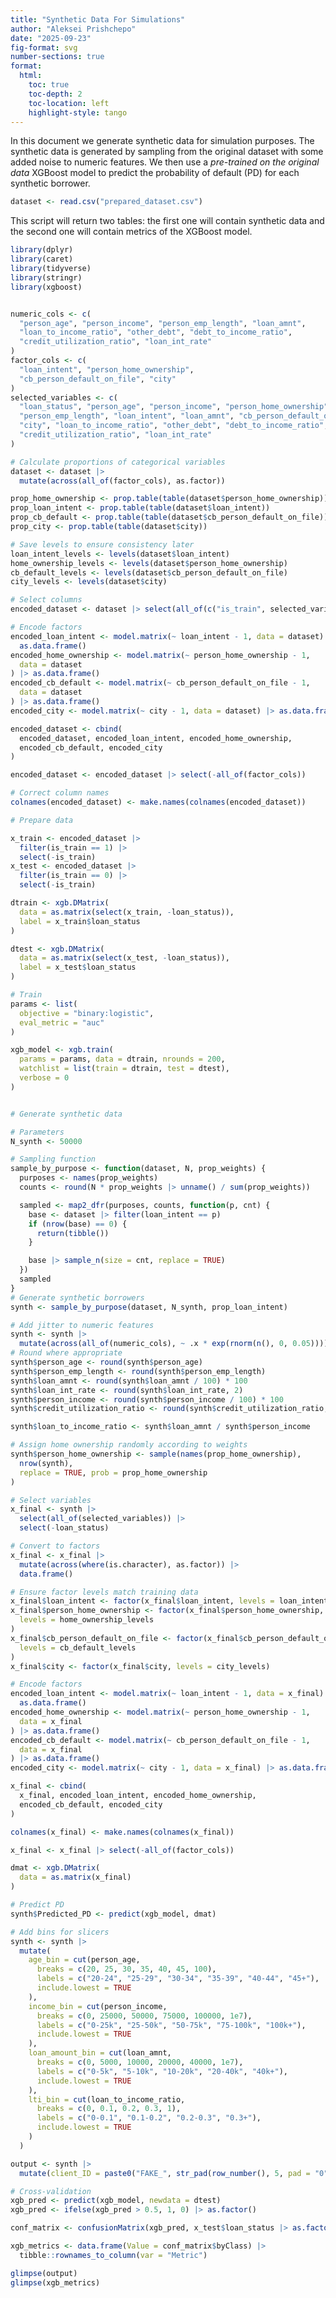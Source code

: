 ```yaml
---
title: "Synthetic Data For Simulations"
author: "Aleksei Prishchepo"
date: "2025-09-23"
fig-format: svg
number-sections: true
format:
  html:
    toc: true
    toc-depth: 2
    toc-location: left
    highlight-style: tango
---
```


In this document we generate synthetic data for simulation purposes. The
synthetic data is generated by sampling from the original dataset with
some added noise to numeric features. We then use a *pre-trained on the
original data* XGBoost model to predict the probability of default (PD)
for each synthetic borrower.

```r
dataset <- read.csv("prepared_dataset.csv")
```

This script will return two tables: the first one will contain synthetic
data and the second one will contain metrics of the XGBoost model.

```r
library(dplyr)
library(caret)
library(tidyverse)
library(stringr)
library(xgboost)


numeric_cols <- c(
  "person_age", "person_income", "person_emp_length", "loan_amnt",
  "loan_to_income_ratio", "other_debt", "debt_to_income_ratio",
  "credit_utilization_ratio", "loan_int_rate"
)
factor_cols <- c(
  "loan_intent", "person_home_ownership",
  "cb_person_default_on_file", "city"
)
selected_variables <- c(
  "loan_status", "person_age", "person_income", "person_home_ownership",
  "person_emp_length", "loan_intent", "loan_amnt", "cb_person_default_on_file",
  "city", "loan_to_income_ratio", "other_debt", "debt_to_income_ratio",
  "credit_utilization_ratio", "loan_int_rate"
)

# Calculate proportions of categorical variables
dataset <- dataset |>
  mutate(across(all_of(factor_cols), as.factor))

prop_home_ownership <- prop.table(table(dataset$person_home_ownership))
prop_loan_intent <- prop.table(table(dataset$loan_intent))
prop_cb_default <- prop.table(table(dataset$cb_person_default_on_file))
prop_city <- prop.table(table(dataset$city))

# Save levels to ensure consistency later
loan_intent_levels <- levels(dataset$loan_intent)
home_ownership_levels <- levels(dataset$person_home_ownership)
cb_default_levels <- levels(dataset$cb_person_default_on_file)
city_levels <- levels(dataset$city)

# Select columns
encoded_dataset <- dataset |> select(all_of(c("is_train", selected_variables)))

# Encode factors
encoded_loan_intent <- model.matrix(~ loan_intent - 1, data = dataset) |>
  as.data.frame()
encoded_home_ownership <- model.matrix(~ person_home_ownership - 1,
  data = dataset
) |> as.data.frame()
encoded_cb_default <- model.matrix(~ cb_person_default_on_file - 1,
  data = dataset
) |> as.data.frame()
encoded_city <- model.matrix(~ city - 1, data = dataset) |> as.data.frame()

encoded_dataset <- cbind(
  encoded_dataset, encoded_loan_intent, encoded_home_ownership, 
  encoded_cb_default, encoded_city
)

encoded_dataset <- encoded_dataset |> select(-all_of(factor_cols))

# Correct column names
colnames(encoded_dataset) <- make.names(colnames(encoded_dataset))

# Prepare data

x_train <- encoded_dataset |>
  filter(is_train == 1) |>
  select(-is_train)
x_test <- encoded_dataset |>
  filter(is_train == 0) |>
  select(-is_train)

dtrain <- xgb.DMatrix(
  data = as.matrix(select(x_train, -loan_status)),
  label = x_train$loan_status
)

dtest <- xgb.DMatrix(
  data = as.matrix(select(x_test, -loan_status)),
  label = x_test$loan_status
)

# Train
params <- list(
  objective = "binary:logistic",
  eval_metric = "auc"
)

xgb_model <- xgb.train(
  params = params, data = dtrain, nrounds = 200,
  watchlist = list(train = dtrain, test = dtest),
  verbose = 0
)


# Generate synthetic data

# Parameters
N_synth <- 50000

# Sampling function
sample_by_purpose <- function(dataset, N, prop_weights) {
  purposes <- names(prop_weights)
  counts <- round(N * prop_weights |> unname() / sum(prop_weights))

  sampled <- map2_dfr(purposes, counts, function(p, cnt) {
    base <- dataset |> filter(loan_intent == p)
    if (nrow(base) == 0) {
      return(tibble())
    }

    base |> sample_n(size = cnt, replace = TRUE)
  })
  sampled
}
# Generate synthetic borrowers
synth <- sample_by_purpose(dataset, N_synth, prop_loan_intent)

# Add jitter to numeric features
synth <- synth |>
  mutate(across(all_of(numeric_cols), ~ .x * exp(rnorm(n(), 0, 0.05))))
# Round where appropriate
synth$person_age <- round(synth$person_age)
synth$person_emp_length <- round(synth$person_emp_length)
synth$loan_amnt <- round(synth$loan_amnt / 100) * 100
synth$loan_int_rate <- round(synth$loan_int_rate, 2)
synth$person_income <- round(synth$person_income / 100) * 100
synth$credit_utilization_ratio <- round(synth$credit_utilization_ratio, 2)

synth$loan_to_income_ratio <- synth$loan_amnt / synth$person_income

# Assign home ownership randomly according to weights
synth$person_home_ownership <- sample(names(prop_home_ownership),
  nrow(synth),
  replace = TRUE, prob = prop_home_ownership
)

# Select variables
x_final <- synth |>
  select(all_of(selected_variables)) |>
  select(-loan_status)

# Convert to factors
x_final <- x_final |>
  mutate(across(where(is.character), as.factor)) |>
  data.frame()

# Ensure factor levels match training data
x_final$loan_intent <- factor(x_final$loan_intent, levels = loan_intent_levels)
x_final$person_home_ownership <- factor(x_final$person_home_ownership,
  levels = home_ownership_levels
)
x_final$cb_person_default_on_file <- factor(x_final$cb_person_default_on_file,
  levels = cb_default_levels
)
x_final$city <- factor(x_final$city, levels = city_levels)

# Encode factors
encoded_loan_intent <- model.matrix(~ loan_intent - 1, data = x_final) |>
  as.data.frame()
encoded_home_ownership <- model.matrix(~ person_home_ownership - 1,
  data = x_final
) |> as.data.frame()
encoded_cb_default <- model.matrix(~ cb_person_default_on_file - 1,
  data = x_final
) |> as.data.frame()
encoded_city <- model.matrix(~ city - 1, data = x_final) |> as.data.frame()

x_final <- cbind(
  x_final, encoded_loan_intent, encoded_home_ownership,
  encoded_cb_default, encoded_city
)

colnames(x_final) <- make.names(colnames(x_final))

x_final <- x_final |> select(-all_of(factor_cols))

dmat <- xgb.DMatrix(
  data = as.matrix(x_final)
)

# Predict PD
synth$Predicted_PD <- predict(xgb_model, dmat)

# Add bins for slicers
synth <- synth |>
  mutate(
    age_bin = cut(person_age,
      breaks = c(20, 25, 30, 35, 40, 45, 100),
      labels = c("20-24", "25-29", "30-34", "35-39", "40-44", "45+"),
      include.lowest = TRUE
    ),
    income_bin = cut(person_income,
      breaks = c(0, 25000, 50000, 75000, 100000, 1e7),
      labels = c("0-25k", "25-50k", "50-75k", "75-100k", "100k+"),
      include.lowest = TRUE
    ),
    loan_amount_bin = cut(loan_amnt,
      breaks = c(0, 5000, 10000, 20000, 40000, 1e7),
      labels = c("0-5k", "5-10k", "10-20k", "20-40k", "40k+"),
      include.lowest = TRUE
    ),
    lti_bin = cut(loan_to_income_ratio,
      breaks = c(0, 0.1, 0.2, 0.3, 1),
      labels = c("0-0.1", "0.1-0.2", "0.2-0.3", "0.3+"),
      include.lowest = TRUE
    )
  )

output <- synth |>
  mutate(client_ID = paste0("FAKE_", str_pad(row_number(), 5, pad = "0")))

# Cross-validation
xgb_pred <- predict(xgb_model, newdata = dtest)
xgb_pred <- ifelse(xgb_pred > 0.5, 1, 0) |> as.factor()

conf_matrix <- confusionMatrix(xgb_pred, x_test$loan_status |> as.factor())

xgb_metrics <- data.frame(Value = conf_matrix$byClass) |>
  tibble::rownames_to_column(var = "Metric")

glimpse(output)
glimpse(xgb_metrics)

```
